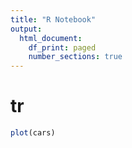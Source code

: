 ```yaml
---
title: "R Notebook"
output:
  html_document:
    df_print: paged
    number_sections: true
---
```


# tr

```r
plot(cars)
```

